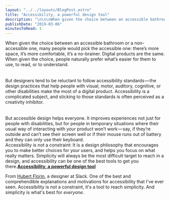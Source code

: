 ```yaml
---
layout: "../../layouts/BlogPost.astro"
title: "Accessibility, a powerful design tool"
description: "\n\n\nWhen given the choice between an accessible bathroom or a non-accessible one, many people would pick the accessible one: there’s more space, it’s more comfortable, it’s a no-brainer. Digital products are the same. When given the choice, people naturally prefer what’s easier for them to use, to read, or to understand.\n\n\n\nBut designers tend to be reluctant to follow accessibility standards — the design practices that help people with visual, motor, auditory, cognitive, or other disabilities mak"
publishDate: "2019-03-06"
minutesToRead: 1
---
```


<div class="blockquote">
<div><p>When given the choice between an accessible bathroom or a non-accessible one, many people would pick the accessible one: there’s more space, it’s more comfortable, it’s a no-brainer. Digital products are the same. When given the choice, people naturally prefer what’s easier for them to use, to read, or to understand.<br><br><br>
But designers tend to be reluctant to follow accessibility standards — the design practices that help people with visual, motor, auditory, cognitive, or other disabilities make the most of a digital product. Accessibility is a complicated subject, and sticking to those standards is often perceived as a creativity inhibitor.<br><br><br>
But accessible design helps everyone. It improves experiences not just for people with disabilities, but for people in temporary situations where their usual way of interacting with your product won’t work — say, if they’re outside and can’t see their screen well or if their mouse runs out of battery and they can only use their keyboard.<br>
Accessibility is not a constraint: It is a design philosophy that encourages you to make better choices for your users, and helps you focus on what really matters. Simplicity will always be the most difficult target to reach in a design, and accessibility can be one of the best tools to get you there.<strong><a href="https://slack.design/accessibility-a-powerful-design-tool-22f5e6d46278?ref=antonsten.com">Accessibility, a powerful design tool</a></strong></p></div>
</div>

<p>From <a href="https://slack.design/@hubflorin?ref=antonsten.com">Hubert Florin</a>, a designer at Slack. One of the best and comprehendible explanations and motivations for accessibility that I've ever seen. Accessibility is not a constraint, it's a tool to reach simplicity. And simplicity is what's best for <em>everyone</em>.</p>
